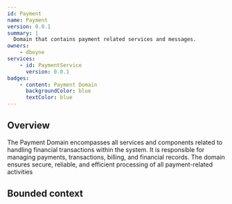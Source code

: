 ```yaml
---
id: Payment
name: Payment
version: 0.0.1
summary: |
  Domain that contains payment related services and messages.
owners:
    - dboyne
services:
    - id: PaymentService
      version: 0.0.1
badges:
    - content: Payment Domain
      backgroundColor: blue
      textColor: blue
---
```


## Overview

The Payment Domain encompasses all services and components related to handling financial transactions within the system. It is responsible for managing payments, transactions, billing, and financial records. The domain ensures secure, reliable, and efficient processing of all payment-related activities

## Bounded context

<NodeGraph />

<MessageTable format="all" limit={4} />
